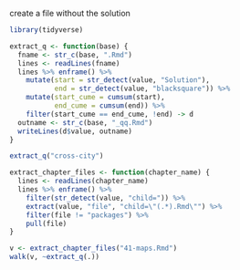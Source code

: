 create a file without the solution

```r
library(tidyverse)
```

```r
extract_q <- function(base) {
  fname <- str_c(base, ".Rmd")
  lines <- readLines(fname)
  lines %>% enframe() %>% 
    mutate(start = str_detect(value, "Solution"),
           end = str_detect(value, "blacksquare")) %>% 
    mutate(start_cume = cumsum(start),
           end_cume = cumsum(end)) %>% 
    filter(start_cume == end_cume, !end) -> d
  outname <- str_c(base, "_qq.Rmd")
  writeLines(d$value, outname)
}
```

```r
extract_q("cross-city")
```

```r
extract_chapter_files <- function(chapter_name) {
  lines <- readLines(chapter_name)
  lines %>% enframe() %>% 
    filter(str_detect(value, "child=")) %>% 
    extract(value, "file", "child=\"(.*).Rmd\"") %>% 
    filter(file != "packages") %>% 
    pull(file)
}
```

```r
v <- extract_chapter_files("41-maps.Rmd")
walk(v, ~extract_q(.))
```

